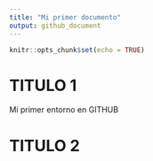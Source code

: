```yaml
---
title: "Mi primer documento"
output: github_document
---
```


```r
knitr::opts_chunk$set(echo = TRUE)
```

# TITULO 1

Mi primer entorno en GITHUB

# TITULO 2

